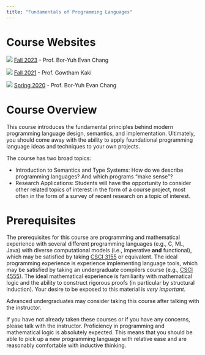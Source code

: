 ```yaml
---
title: "Fundamentals of Programming Languages"
---
```


# Course Websites

![](https://github.com/bechang.png?size=32) [Fall 2023](https://csci5535.cs.colorado.edu/f23) - Prof. Bor-Yuh Evan Chang

![](https://github.com/gowthamk.png?size=32) [Fall 2021](https://csci5535.cs.colorado.edu/f21) - Prof. Gowtham Kaki

![](https://github.com/bechang.png?size=32) [Spring 2020](https://csci5535.cs.colorado.edu/s20) - Prof. Bor-Yuh Evan Chang

# Course Overview

This course introduces the fundamental principles behind modern programming
language design, semantics, and implementation. Ultimately, you should come away
with the ability to apply foundational programming language ideas and techniques
to your own projects.

The course has two broad topics:

- Introduction to Semantics and Type Systems: How do we describe programming
languages? And which programs “make sense”?
- Research Applications: Students will have the opportunity to consider other
related topics of interest in the form of a course project, most often in the
form of a survey of recent research on a topic of interest.

# Prerequisites

The prerequisites for this course are programming and mathematical experience
with several different programming languages (e.g., C, ML, Java) with diverse
computational models (i.e., imperative **and** functional), which may be
satisfied by taking [CSCI
3155](http://www.cs.colorado.edu/courses/csci3155.html) or equivalent. The ideal
programming experience is experience implementing language tools, which may be
satisfied by taking an undergraduate compilers course (e.g., [CSCI
4555](http://www.cs.colorado.edu/courses/csci4555.html)). The ideal mathematical
experience is familiarity with mathematical logic and the ability to construct
rigorous proofs (in particular by structural induction). Your desire to be
exposed to this material is _very important_. 

Advanced undergraduates may consider taking this course after talking with the
instructor. 

If you have not already taken these courses or if you have any concerns, please
talk with the instructor. Proficiency in programming and mathematical logic is
absolutely expected. This means that you should be able to pick up a new
programming language with relative ease and are reasonably comfortable with
inductive thinking.
